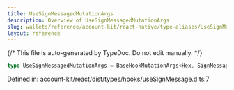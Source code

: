 ```yaml
---
title: UseSignMessagedMutationArgs
description: Overview of UseSignMessagedMutationArgs
slug: wallets/reference/account-kit/react-native/type-aliases/UseSignMessagedMutationArgs
layout: reference
---
```


{/* This file is auto-generated by TypeDoc. Do not edit manually. */}

```ts
type UseSignMessagedMutationArgs = BaseHookMutationArgs<Hex, SignMessageArgs>;
```

Defined in: account-kit/react/dist/types/hooks/useSignMessage.d.ts:7
